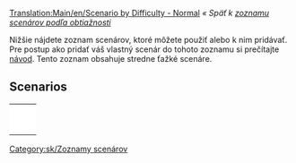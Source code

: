 [[Translation:Main/en/Scenario by Difficulty - Normal]]{{en/-}}
''« Späť k [[Main/sk/Zoznam scenárov podľa obtiažnosti|zoznamu scenárov podľa obtiažnosti]]''

[[Category:sk/Zoznamy scenárov]]

Nižšie nájdete zoznam scenárov, ktoré môžete použiť alebo k nim pridávať. Pre postup ako pridať váš vlastný scenár do tohoto zoznamu si prečítajte [[Main/sk/Scenáre vytvorené hráčmi|návod]]. Tento zoznam obsahuje stredne ťažké scenáre.

==Scenarios==

{|
|-
|style="border:none;background:white"|
{{Scenario:Islands}}

|style="border:none;background:white"|
{{Scenario:Echo}}

|style="border:none;background:white"|
{{Scenario:Water and Mountains}}

|-
|style="border:none;background:white"|
{{Scenario:Snowy Highlands}}

|style="border:none;background:white"|
{{Scenario:The Isles}}

|style="border:none;background:white"|
{{Scenario:Tropical River}}

|-
|style="border:none;background:white"|
{{Scenario:Iceland}}

|style="border:none;background:white"|
{{Scenario:Land of Floods}}

|style="border:none;background:white"|
{{Scenario:Chatham Islands}}

|-
|style="border:none;background:white"|
{{Scenario:Denmark}}

|style="border:none;background:white"|
{{Scenario:Europe}}

|style="border:none;background:white"|
{{Scenario:Alexander to Karthoum}}

|-
|style="border:none;background:white"|
{{Scenario:Climb up the Mountains}}

|style="border:none;background:white"|
{{Scenario:(Don't) Hurt Your Eyes ;-)}}

|style="border:none;background:white"|
{{Scenario:Lakes}}

|-
|style="border:none;background:white"|
{{Scenario:Desert Tracking}}

|style="border:none;background:white"|
{{Scenario:Dale of Scandy}}

|style="border:none;background:white"|
{{Scenario:Super Britania}}

|-
|style="border:none;background:white"|
{{Scenario:The Barrens}}

|style="border:none;background:white"|
{{Scenario:Verdant Islands}}

|style="border:none;background:white"|
{{Scenario:Latvia}}

|-
|style="border:none;background:white"|
{{Scenario:CarstsWorldScenario}}

|style="border:none;background:white"|
{{Scenario:Cuba}}

|style="border:none;background:white"|
{{Scenario:Kritschgau}}

|-
|style="border:none;background:white"|
{{Scenario:Elephant}}

|style="border:none;background:white"|
{{Scenario:South West France}}

|}